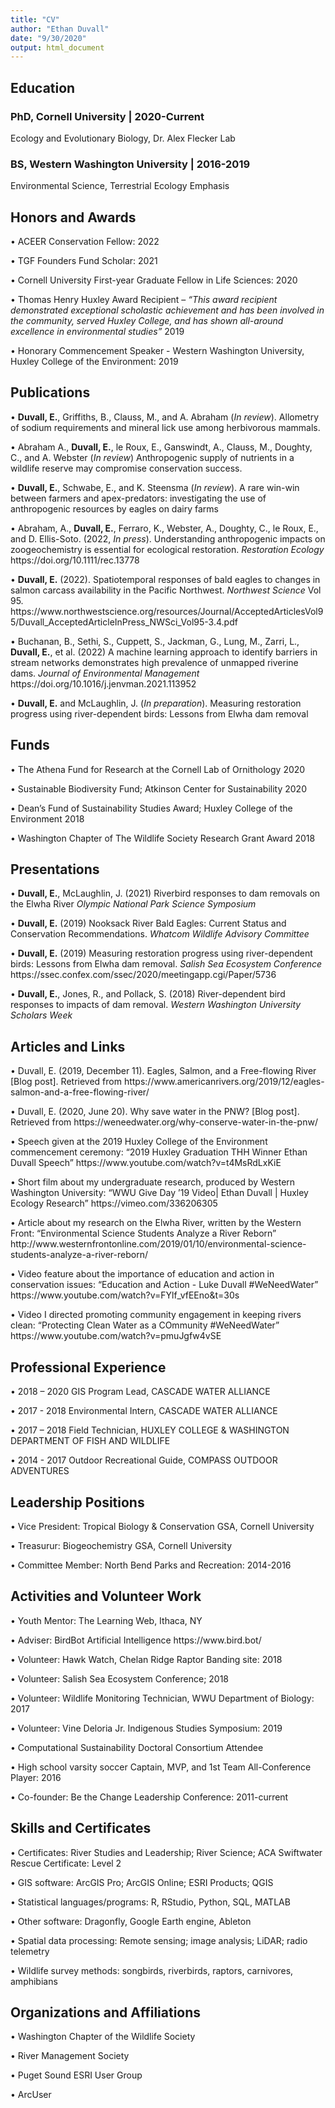 ```yaml
---
title: "CV"
author: "Ethan Duvall"
date: "9/30/2020"
output: html_document
---
```


## **Education**

### PhD, Cornell University | 2020-Current
Ecology and Evolutionary Biology, Dr. Alex Flecker Lab

### BS, Western Washington University | 2016-2019
Environmental Science, Terrestrial Ecology Emphasis 

## **Honors and Awards**

• ACEER Conservation Fellow: 2022

• TGF Founders Fund Scholar: 2021

• Cornell University First-year Graduate Fellow in Life Sciences: 2020
 
• Thomas Henry Huxley Award Recipient – *"This award recipient demonstrated exceptional scholastic achievement and has been involved in the community, served Huxley College, and has shown all-around excellence in environmental studies”* 2019

• Honorary Commencement Speaker - Western Washington University, Huxley College of the Environment: 2019

## **Publications** 

• **Duvall, E.**, Griffiths, B., Clauss, M., and A. Abraham (*In review*). Allometry of sodium requirements and   mineral lick use among herbivorous mammals.  

• Abraham A., **Duvall, E.**, le Roux, E., Ganswindt, A., Clauss, M., Doughty, C., and A. Webster (*In review*) Anthropogenic supply of nutrients in a wildlife reserve may compromise conservation success.

• **Duvall, E.**, Schwabe, E., and K. Steensma (*In review*). A rare win-win between farmers and apex-predators: investigating the use of anthropogenic resources by eagles on dairy farms

• Abraham, A., **Duvall, E.**, Ferraro, K., Webster, A., Doughty, C., le Roux, E., and D. Ellis-Soto. (2022, *In press*). Understanding anthropogenic impacts on zoogeochemistry is essential for ecological restoration. *Restoration Ecology* https://doi.org/10.1111/rec.13778 

•	**Duvall, E.** (2022). Spatiotemporal responses of bald eagles to changes in salmon carcass availability in the Pacific Northwest. *Northwest Science* Vol 95. https://www.northwestscience.org/resources/Journal/AcceptedArticlesVol95/Duvall_AcceptedArticleInPress_NWSci_Vol95-3.4.pdf

•	Buchanan, B., Sethi, S., Cuppett, S., Jackman, G., Lung, M., Zarri, L., **Duvall, E.**, et al. (2022) A machine learning approach to identify barriers in stream networks demonstrates high prevalence of unmapped riverine dams. *Journal of Environmental Management* https://doi.org/10.1016/j.jenvman.2021.113952

•	**Duvall, E.** and McLaughlin, J. (*In preparation*). Measuring restoration progress using river-dependent 
birds: Lessons from Elwha dam removal

## **Funds**

• The Athena Fund for Research at the Cornell Lab of Ornithology 2020

• Sustainable Biodiversity Fund; Atkinson Center for Sustainability 2020

• Dean’s Fund of Sustainability Studies Award; Huxley College of the Environment 2018

• Washington Chapter of The Wildlife Society Research Grant Award 2018

## **Presentations**

•	**Duvall, E.**, McLaughlin, J. (2021) Riverbird responses to dam removals on the Elwha River *Olympic National Park Science Symposium*

•	**Duvall, E.** (2019) Nooksack River Bald Eagles: Current Status and Conservation Recommendations. *Whatcom Wildlife Advisory Committee*

•	**Duvall, E.** (2019) Measuring restoration progress using river-dependent birds: Lessons from Elwha dam removal. *Salish Sea Ecosystem Conference* https://ssec.confex.com/ssec/2020/meetingapp.cgi/Paper/5736

•	**Duvall, E.**, Jones, R., and Pollack, S. (2018) River-dependent bird responses to impacts of dam removal. *Western Washington University Scholars Week*

## **Articles and Links**

•	Duvall, E. (2019, December 11). Eagles, Salmon, and a Free-flowing River [Blog post]. Retrieved from 
https://www.americanrivers.org/2019/12/eagles-salmon-and-a-free-flowing-river/

•	Duvall, E. (2020, June 20). Why save water in the PNW? [Blog post]. Retrieved from https://weneedwater.org/why-conserve-water-in-the-pnw/

•	Speech given at the 2019 Huxley College of the Environment commencement ceremony:
“2019 Huxley Graduation THH Winner Ethan Duvall Speech”
https://www.youtube.com/watch?v=t4MsRdLxKiE

•	Short film about my undergraduate research, produced by Western Washington University:
“WWU Give Day ’19 Video| Ethan Duvall | Huxley Ecology Research”
	https://vimeo.com/336206305

•	Article about my research on the Elwha River, written by the Western Front:
“Environmental Science Students Analyze a River Reborn”
http://www.westernfrontonline.com/2019/01/10/environmental-science-students-analyze-a-river-reborn/

•	Video feature about the importance of education and action in conservation issues:
"Education and Action - Luke Duvall #WeNeedWater"
https://www.youtube.com/watch?v=FYlf_vfEEno&t=30s

•	Video I directed promoting community engagement in keeping rivers clean:
"Protecting Clean Water as a COmmunity #WeNeedWater"
https://www.youtube.com/watch?v=pmuJgfw4vSE

## **Professional Experience**

•	2018 – 2020
GIS Program Lead, CASCADE WATER ALLIANCE

•	2017 - 2018 
Environmental Intern, CASCADE WATER ALLIANCE

•	2017 – 2018 
Field Technician, HUXLEY COLLEGE & WASHINGTON DEPARTMENT OF FISH AND WILDLIFE

•	2014 - 2017 
Outdoor Recreational Guide, COMPASS OUTDOOR ADVENTURES

## **Leadership Positions**

• Vice President: Tropical Biology & Conservation GSA, Cornell University

• Treasurur: Biogeochemistry GSA, Cornell University

• Committee Member: North Bend Parks and Recreation: 2014-2016

## **Activities and Volunteer Work**

• Youth Mentor: The Learning Web, Ithaca, NY

• Adviser: BirdBot Artificial Intelligence https://www.bird.bot/

•	Volunteer: Hawk Watch, Chelan Ridge Raptor Banding site: 2018

•	Volunteer: Salish Sea Ecosystem Conference; 2018

•	Volunteer: Wildlife Monitoring Technician, WWU Department of Biology: 2017

•	Volunteer: Vine Deloria Jr. Indigenous Studies Symposium: 2019

•	Computational Sustainability Doctoral Consortium Attendee

•	High school varsity soccer Captain, MVP, and 1st Team All-Conference Player: 2016 

• Co-founder: Be the Change Leadership Conference: 2011-current


## **Skills and Certificates**

•	Certificates: River Studies and Leadership; River Science; ACA Swiftwater Rescue Certificate: Level 2 

• GIS software: ArcGIS Pro; ArcGIS Online; ESRI Products; QGIS

• Statistical languages/programs: R, RStudio, Python, SQL, MATLAB

• Other software: Dragonfly, Google Earth engine, Ableton 

• Spatial data processing: Remote sensing; image analysis; LiDAR; radio telemetry

• Wildlife survey methods: songbirds, riverbirds, raptors, carnivores, amphibians


## **Organizations and Affiliations**

•	Washington Chapter of the Wildlife Society

•	River Management Society

•	Puget Sound ESRI User Group

•	ArcUser



